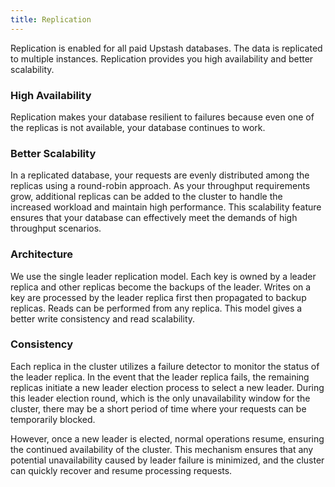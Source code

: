 ```yaml
---
title: Replication
---
```


Replication is enabled for all paid Upstash databases. The data is replicated to
multiple instances. Replication provides you high availability and better
scalability.

### High Availability

Replication makes your database resilient to failures because even one of the
replicas is not available, your database continues to work.

### Better Scalability

In a replicated database, your requests are evenly distributed among the
replicas using a round-robin approach. As your throughput requirements grow,
additional replicas can be added to the cluster to handle the increased workload
and maintain high performance. This scalability feature ensures that your
database can effectively meet the demands of high throughput scenarios.

### Architecture

We use the single leader replication model. Each key is owned by a leader
replica and other replicas become the backups of the leader. Writes on a key are
processed by the leader replica first then propagated to backup replicas. Reads
can be performed from any replica. This model gives a better write consistency
and read scalability.

### Consistency

Each replica in the cluster utilizes a failure detector to monitor the status of
the leader replica. In the event that the leader replica fails, the remaining
replicas initiate a new leader election process to select a new leader. During
this leader election round, which is the only unavailability window for the
cluster, there may be a short period of time where your requests can be
temporarily blocked.

However, once a new leader is elected, normal operations resume, ensuring the
continued availability of the cluster. This mechanism ensures that any potential
unavailability caused by leader failure is minimized, and the cluster can
quickly recover and resume processing requests.
